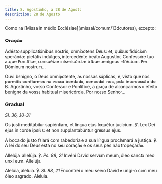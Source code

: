 ```yaml
---
title: S. Agostinho, a 28 de Agosto
description: 28 de Agosto
---
```


<aside>
  Como na [Missa In médio Ecclésiae](/missal/comum/13doutores), excepto:
</aside>

### Oração

<div class="side-by-side not-content">

Adésto supplicatiónibus nostris, omnípotens Deus: et, quibus fidúciam sperándæ pietátis indúlges, intercedénte beáto Augustíno Confessóre tuo atque Pontífice, consuétae misericórdiæ tríbue benígnus efféctum. Per Dóminum nostrum...

Ouvi benigno, ó Deus omnipotente, as nossas súplicas, e, visto que nos permitis confiarmos na vossa bondade, concedei-nos, pela intercessão do B. Agostinho, vosso Confessor e Pontífice, a graça de alcançarmos o efeito benigno da vossa habitual misericórdia. Por nosso Senhor...

</div>

### Gradual

<em>Sl. 36, 30-31</em>

<div class="side-by-side not-content">

Os justi meditábitur sapiéntiam, et lingua ejus loquétur judícium. ℣. Lex Dei ejus in corde ipsíus: et non supplantabúntur gressus ejus.

A boca do justo falará com sabedoria e a sua língua proclamará a justiça. ℣. A lei do seu Deus está no seu coração e os seus pés não tropeçarão.

Allelúja, allelúja. ℣. <em>Ps. 88, 21</em> Invéni David servum meum, óleo sancto meo unxi eum. Allelúja.

Aleluia, aleluia. ℣. <em>Sl. 88, 21</em> Encontrei o meu servo David e ungi-o com meu óleo sagrado. Aleluia.

</div>
